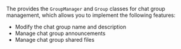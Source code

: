 <PlatformWrapper platform="web">

The <Vg k="CHAT_SDK"/> provides the `GroupManager` and `Group` classes for chat group management, which allows you to implement the following features:

- Modify the chat group name and description
- Manage chat group announcements
- Manage chat group shared files

</PlatformWrapper>